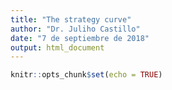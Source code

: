 ```yaml
---
title: "The strategy curve"
author: "Dr. Juliho Castillo"
date: "7 de septiembre de 2018"
output: html_document
---
```


```r
knitr::opts_chunk$set(echo = TRUE)
```

